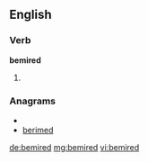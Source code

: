 ==English==

===Verb===
'''bemired'''

# {{past of|[[bemire]]}}

===Anagrams===
* {{alphagram|bdeeimr}}
* [[berimed#English|berimed]]

[[de:bemired]]
[[mg:bemired]]
[[vi:bemired]]